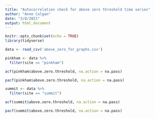 ```yaml
---
title: "Autocorrelation check for above zero threshold time series"
author: "Anne Colgan"
date: "3/8/2021"
output: html_document
---
```


```r
knitr::opts_chunk$set(echo = TRUE)
library(tidyverse)
```

```r
data <- read_csv('above_zero_for_graphs.csv')

pinkham <- data %>%
  filter(site == "pinkham")

acf(pinkham$above.zero.threshold, na.action = na.pass)

pacf(pinkham$above.zero.threshold, na.action = na.pass)

summit <- data %>%
  filter(site == "summit")

acf(summit$above.zero.threshold, na.action = na.pass)

pacf(summit$above.zero.threshold, na.action = na.pass)



```

